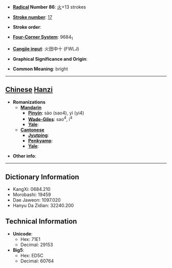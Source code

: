 * '''[[Wiktionary:Chinese radical index| Radical]] Number 86''': [[Wiktionary:Chinese radical index 火|火]]+13 strokes

* '''[[Wiktionary:Chinese total strokes index|Stroke number]]''': [[Wiktionary:Chinese total strokes index 17|17]]

* '''Stroke order''': 

* '''[[Wiktionary:Chinese four corner index|Four-Corner System]]''': 9684<sub>1</sub>

* '''[[Wiktionary:Chinese Cangjie index|Cangjie input]]''': 火田中十 (FWLJ)

* '''Graphical Significance and Origin''': 

* '''Common Meaning''': bright

----

== [[Chinese]] [[Hanzi]] ==

* '''Romanizations'''
** '''[[Mandarin]]'''
*** '''[[Pinyin]]''': sào (sao4), yì (yi4)
*** '''[[Wade-Giles]]''': sao<sup>4</sup>, i<sup>4</sup>
*** '''[[Yale]]''': 
** '''[[Cantonese]]'''
*** '''[[Jyutping]]''':
*** '''[[Penkyamp]]''': 
*** '''[[Yale]]''': 

* '''Other info''': 

----

== Dictionary Information ==

* KangXi: 0684.210
* Morobashi: 19459
* Dae Jaweon: 1097.020
* Hanyu Da Zidian: 32240.200

== Technical Information ==

* '''Unicode''':
** Hex: 71E1
** Decimal: 29153
* '''Big5''':
** Hex: ED5C
** Decimal: 60764